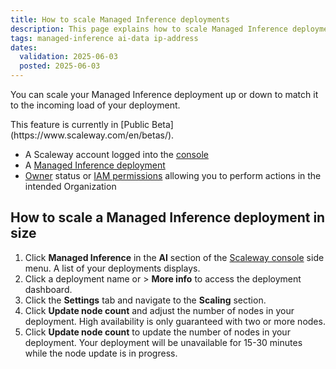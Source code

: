 ```yaml
---
title: How to scale Managed Inference deployments
description: This page explains how to scale Managed Inference deployments in size
tags: managed-inference ai-data ip-address
dates:
  validation: 2025-06-03
  posted: 2025-06-03
---
```



You can scale your Managed Inference deployment up or down to match it to the incoming load of your deployment.

<Message type="important">
This feature is currently in [Public Beta](https://www.scaleway.com/en/betas/).
</Message>

<Requirements />

  - A Scaleway account logged into the [console](https://console.scaleway.com)
  - A [Managed Inference deployment](/managed-inference/quickstart/)
  - [Owner](/iam/concepts/#owner) status or [IAM permissions](/iam/concepts/#permission) allowing you to perform actions in the intended Organization

## How to scale a Managed Inference deployment in size

1. Click **Managed Inference** in the **AI** section of the [Scaleway console](https://console.scaleway.com) side menu. A list of your deployments displays.
2. Click a deployment name or <Icon name="more" /> > **More info** to access the deployment dashboard.
3. Click the **Settings** tab and navigate to the **Scaling** section.
4. Click **Update node count** and adjust the number of nodes in your deployment.
    <Message type="note">
      High availability is only guaranteed with two or more nodes.
    </Message>
5. Click **Update node count** to update the number of nodes in your deployment.
    <Message type="note">
      Your deployment will be unavailable for 15-30 minutes while the node update is in progress.
    </Message>